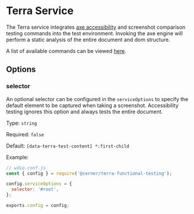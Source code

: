# Terra Service

The Terra service integrates [axe accessibility](https://github.com/dequelabs/axe-core) and screenshot comparison testing commands into the test environment. Invoking the axe engine will perform a static analysis of the entire document and dom structure.

A list of available commands can be viewed [here](../about#test-utilities).

## Options

### selector

An optional selector can be configured in the `serviceOptions` to specify the default element to be captured when taking a screenshot. Accessibility testing ignores this option and always tests the entire document.

Type: `string`

Required: `false`

Default: `[data-terra-test-content] *:first-child`

Example:

```js
// wdio.conf.js
const { config } = require('@cerner/terra-functional-testing');

config.serviceOptions = {
  selector: '#root',
};

exports.config = config;
```

